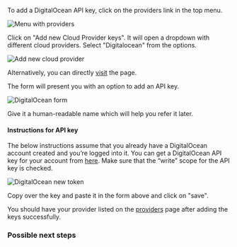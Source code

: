 
To add a DigitalOcean API key, click on the providers link in the top menu.

![Menu with providers]()

Click on "Add new Cloud Provider keys". It will open a dropdown with different cloud providers.
Select "Digitalocean" from the options.

![Add new cloud provider]()

Alternatively, you can directly [visit](http://localhost:8000/providers/new/digitalocean/) the page.

The form will present you with an option to add an API key.

![DigitalOcean form]()

Give it a human-readable name which will help you refer it later.

#### Instructions for API key

The below instructions assume that you already have a DigitalOcean account created and you’re logged into it.
You can get a DigitalOcean API key for your account from [here](https://cloud.digitalocean.com/account/api/tokens/new).
Make sure that the “write” scope for the API key is checked.

![DigitalOcean new token](images/digitalocean-read-write-token.png)

Copy over the key and paste it in the form above and click on "save".

You should have your provider listed on the [providers](http://localhost:8000/providers/) page after adding the keys successfully.

### Possible next steps

<Card title="Create a new cluster" icon="server" iconType="duotone" href="/clusters/create-cluster"/>
